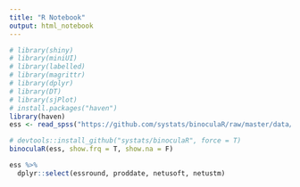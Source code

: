 ```yaml
---
title: "R Notebook"
output: html_notebook
---
```


```r
# library(shiny)
# library(miniUI)
# library(labelled)
# library(magrittr)
# library(dplyr)
# library(DT)
# library(sjPlot)
# install.packages("haven")
library(haven)
ess <- read_spss("https://github.com/systats/binoculaR/raw/master/data/ess_round8.sav")

# devtools::install_github("systats/binoculaR", force = T)
binoculaR(ess, show.frq = T, show.na = F)
```

```r
ess %>%
  dplyr::select(essround, proddate, netusoft, netustm)
```

